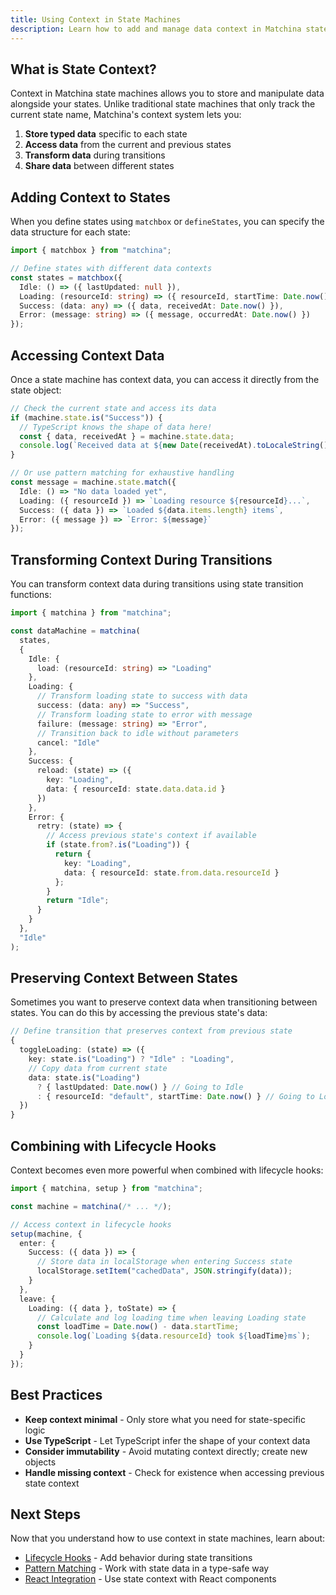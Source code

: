 ```yaml
---
title: Using Context in State Machines
description: Learn how to add and manage data context in Matchina state machines
---
```



## What is State Context?

Context in Matchina state machines allows you to store and manipulate data alongside your states. Unlike traditional state machines that only track the current state name, Matchina's context system lets you:

1. **Store typed data** specific to each state
2. **Access data** from the current and previous states
3. **Transform data** during transitions
4. **Share data** between different states

## Adding Context to States

When you define states using `matchbox` or `defineStates`, you can specify the data structure for each state:

```ts
import { matchbox } from "matchina";

// Define states with different data contexts
const states = matchbox({
  Idle: () => ({ lastUpdated: null }),
  Loading: (resourceId: string) => ({ resourceId, startTime: Date.now() }),
  Success: (data: any) => ({ data, receivedAt: Date.now() }),
  Error: (message: string) => ({ message, occurredAt: Date.now() })
});
```

## Accessing Context Data

Once a state machine has context data, you can access it directly from the state object:

```ts
// Check the current state and access its data
if (machine.state.is("Success")) {
  // TypeScript knows the shape of data here!
  const { data, receivedAt } = machine.state.data;
  console.log(`Received data at ${new Date(receivedAt).toLocaleString()}`);
}

// Or use pattern matching for exhaustive handling
const message = machine.state.match({
  Idle: () => "No data loaded yet",
  Loading: ({ resourceId }) => `Loading resource ${resourceId}...`,
  Success: ({ data }) => `Loaded ${data.items.length} items`,
  Error: ({ message }) => `Error: ${message}`
});
```

## Transforming Context During Transitions

You can transform context data during transitions using state transition functions:

```ts
import { matchina } from "matchina";

const dataMachine = matchina(
  states,
  {
    Idle: {
      load: (resourceId: string) => "Loading"
    },
    Loading: {
      // Transform loading state to success with data
      success: (data: any) => "Success",
      // Transform loading state to error with message
      failure: (message: string) => "Error",
      // Transition back to idle without parameters
      cancel: "Idle"
    },
    Success: {
      reload: (state) => ({
        key: "Loading", 
        data: { resourceId: state.data.data.id }
      })
    },
    Error: {
      retry: (state) => {
        // Access previous state's context if available
        if (state.from?.is("Loading")) {
          return {
            key: "Loading",
            data: { resourceId: state.from.data.resourceId }
          };
        }
        return "Idle";
      }
    }
  },
  "Idle"
);
```

## Preserving Context Between States

Sometimes you want to preserve context data when transitioning between states. You can do this by accessing the previous state's data:

```ts
// Define transition that preserves context from previous state
{
  toggleLoading: (state) => ({
    key: state.is("Loading") ? "Idle" : "Loading",
    // Copy data from current state
    data: state.is("Loading") 
      ? { lastUpdated: Date.now() } // Going to Idle
      : { resourceId: "default", startTime: Date.now() } // Going to Loading
  })
}
```

## Combining with Lifecycle Hooks

Context becomes even more powerful when combined with lifecycle hooks:

```ts
import { matchina, setup } from "matchina";

const machine = matchina(/* ... */);

// Access context in lifecycle hooks
setup(machine, {
  enter: {
    Success: ({ data }) => {
      // Store data in localStorage when entering Success state
      localStorage.setItem("cachedData", JSON.stringify(data));
    }
  },
  leave: {
    Loading: ({ data }, toState) => {
      // Calculate and log loading time when leaving Loading state
      const loadTime = Date.now() - data.startTime;
      console.log(`Loading ${data.resourceId} took ${loadTime}ms`);
    }
  }
});
```

## Best Practices

- **Keep context minimal** - Only store what you need for state-specific logic
- **Use TypeScript** - Let TypeScript infer the shape of your context data
- **Consider immutability** - Avoid mutating context directly; create new objects
- **Handle missing context** - Check for existence when accessing previous state context

## Next Steps

Now that you understand how to use context in state machines, learn about:

- [Lifecycle Hooks](/guides/lifecycle) - Add behavior during state transitions
- [Pattern Matching](/guides/typeguards) - Work with state data in a type-safe way
- [React Integration](/guides/integrations) - Use state context with React components